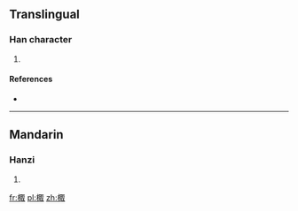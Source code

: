 ==Translingual==

===Han character===
{{Han char|rn=75|rad=木|as=08|sn=12|four=47940|canj=DSJE|ids=⿰木取}}

# {{defn|Han|sort=木08}}

====References====
* {{Han ref|kx=0535.010|dkj=14990|dj=0922.200|hdz=21224.070|uh=68F7|ud=26871|bh=D9B4|bd=55732}}

----

==Mandarin==

===Hanzi===
{{cmn-hanzi|pin=[[zōu]] ([[zou1]]), [[sǒu]] ([[sou3]])|wg=tsou<sup>1</sup>, sou<sup>3</sup>}}

# {{defn|lang=cmn|sort=木08}}

[[fr:棷]]
[[pl:棷]]
[[zh:棷]]
